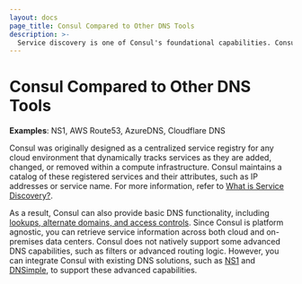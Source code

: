 ```yaml
---
layout: docs
page_title: Consul Compared to Other DNS Tools 
description: >-
  Service discovery is one of Consul's foundational capabilities. Consul is platform agnostic, which allows it to discover services across multiple runtimes and cloud providers including VMs, bare-metal, Kubernetes, Nomad, EKS, AKS, ECS, and Lambda.
---
```


# Consul Compared to Other DNS Tools

**Examples**: NS1, AWS Route53, AzureDNS, Cloudflare DNS

Consul was originally designed as a centralized service registry for any cloud environment that dynamically tracks services as they are added, changed, or removed within a compute infrastructure. Consul maintains a catalog of these registered services and their attributes, such as IP addresses or service name. For more information, refer to [What is Service Discovery?](/consul/docs/concepts/service-discovery).

As a result, Consul can also provide basic DNS functionality, including [lookups, alternate domains, and access controls](/consul/docs/services/discovery/dns-overview). Since Consul is platform agnostic, you can retrieve service information across both cloud and on-premises data centers. Consul does not natively support some advanced DNS capabilities, such as filters or advanced routing logic. However, you can integrate Consul with existing DNS solutions, such as [NS1](https://help.ns1.com/hc/en-us/articles/360039417093-NS1-Consul-Integration-Overview) and [DNSimple](https://blog.dnsimple.com/2022/05/consul-integration/), to support these advanced capabilities. 

